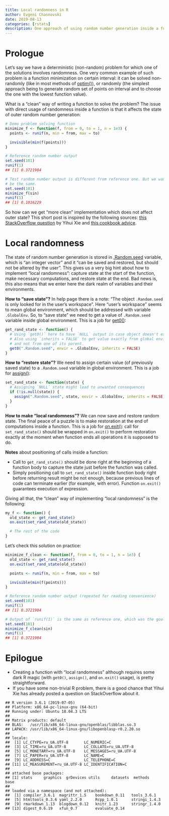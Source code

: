 ```yaml
---
title: Local randomness in R
author: Evgeni Chasnovski
date: 2019-08-13
categories: [rstats]
description: One approach of using random number generation inside a function without affecting outer state of random generator
---
```


# Prologue

Let's say we have a deterministic (non-random) problem for which one of the solutions involves randomness. One very common example of such problem is a function minimization on certain interval: it can be solved non-randomly (like in most methods of [optim()](https://rdrr.io/r/stats/optim.html)), or randomly (the simplest approach being to generate random set of points on interval and to choose the one with the lowest function value).

What is a "clean" way of writing a function to solve the problem? The issue with direct usage of randomness inside a function is that it affects the state of outer random number generation:

```r
# Demo problem solving function
minimize_f <- function(f, from = 0, to = 1, n = 1e3) {
  points <- runif(n, min = from, max = to)

  invisible(min(f(points)))
}

# Reference random number output
set.seed(101)
runif(1)
## [1] 0.3721984

# Test random number output is different from reference one. But we want it to
# be the same.
set.seed(101)
minimize_f(sin)
runif(1)
## [1] 0.1016229
```

So how can we get "more clean" implementation which does not affect outer state? This short post is inspired by the following sources: [this StackOverflow question](https://stackoverflow.com/questions/23090958/isolate-randomness-of-a-local-environment-from-the-global-r-process) by Yihui Xie and [this cookbook advice](http://www.cookbook-r.com/Numbers/Saving_the_state_of_the_random_number_generator/).

# Local randomness

The state of random number generation is stored in [.Random.seed](https://rdrr.io/r/base/Random.html) variable, which is "an integer vector" and it "can be saved and restored, but should not be altered by the user". This gives us a very big hint about how to implement "local randomness": capture state at the start of the function, make necessary computations, and restore state at the end. Bad news is, this also means that we enter here the dark realm of variables and their environments.

**How to "save state"?** In help page there is a note: "The object `.Random.seed` is only looked for in the user's workspace". Here "user's workspace" seems to mean global environment, which should be addressed with variable `.GlobalEnv`. So, to "save state" we need to get a value of `.Random.seed` variable inside global environment. This is a job for [get0()](https://rdrr.io/r/base/exists.html):

```r
get_rand_state <- function() {
  # Using `get0()` here to have `NULL` output in case object doesn't exist.
  # Also using `inherits = FALSE` to get value exactly from global environment
  # and not from one of its parent.
  get0(".Random.seed", envir = .GlobalEnv, inherits = FALSE)
}
```

**How to "restore state"?** We need to assign certain value (of previously saved state) to a `.Random.seed` variable in global environment. This is a job for [assign()](https://rdrr.io/r/base/assign.html):

```r
set_rand_state <- function(state) {
  # Assigning `NULL` state might lead to unwanted consequences
  if (!is.null(state)) {
    assign(".Random.seed", state, envir = .GlobalEnv, inherits = FALSE)
  }
}
```

**How to make "local randomness"?** We can now save and restore random state. The final peace of a puzzle is to make restoration at the end of computations inside a function. This is a job for [on.exit()](https://rdrr.io/r/base/on.exit.html): call for `set_rand_state()` should be wrapped in `on.exit()` to perform restoration exactly at the moment when function ends all operations it is supposed to do.

**Notes** about positioning of calls inside a function:

- Call to `get_rand_state()` should be done right at the beginning of a function body to capture the state just before the function was called.
- Simply positioning call to `set_rand_state()` inside function body right before returning result might be not enough, because previous lines of code can terminate earlier (for example, with error). Function `on.exit()` guarantees execution of expression.

Giving all that, the "clean" way of implementing "local randomness" is the following:

```r
my_f <- function() {
  old_state <- get_rand_state()
  on.exit(set_rand_state(old_state))

  # The rest of the code
}
```

Let's check this solution on practice:

```r
minimize_f_clean <- function(f, from = 0, to = 1, n = 1e3) {
  old_state <- get_rand_state()
  on.exit(set_rand_state(old_state))

  points <- runif(n, min = from, max = to)

  invisible(min(f(points)))
}

# Reference random number output (repeated for reading convenience)
set.seed(101)
runif(1)
## [1] 0.3721984

# Output of `runif(1)` is the same as reference one, which was the goal
set.seed(101)
minimize_f_clean(sin)
runif(1)
## [1] 0.3721984
```

# Epilogue

- Creating a function with "local randomness" although requires some dark R magic (with `get0()`, `assign()`, and `on.exit()` usage), is pretty straightforward.
- If you have some non-trivial R problem, there is a good chance that Yihui Xie has already posted a question on StackOverflow about it.

::: {.callout-note title="sessionInfo()" collapse="true"}
```
## R version 3.6.1 (2019-07-05)
## Platform: x86_64-pc-linux-gnu (64-bit)
## Running under: Ubuntu 18.04.3 LTS
##
## Matrix products: default
## BLAS:   /usr/lib/x86_64-linux-gnu/openblas/libblas.so.3
## LAPACK: /usr/lib/x86_64-linux-gnu/libopenblasp-r0.2.20.so
##
## locale:
##  [1] LC_CTYPE=ru_UA.UTF-8       LC_NUMERIC=C
##  [3] LC_TIME=ru_UA.UTF-8        LC_COLLATE=ru_UA.UTF-8
##  [5] LC_MONETARY=ru_UA.UTF-8    LC_MESSAGES=ru_UA.UTF-8
##  [7] LC_PAPER=ru_UA.UTF-8       LC_NAME=C
##  [9] LC_ADDRESS=C               LC_TELEPHONE=C
## [11] LC_MEASUREMENT=ru_UA.UTF-8 LC_IDENTIFICATION=C
##
## attached base packages:
## [1] stats     graphics  grDevices utils     datasets  methods   base
##
## loaded via a namespace (and not attached):
##  [1] compiler_3.6.1  magrittr_1.5    bookdown_0.11   tools_3.6.1
##  [5] htmltools_0.3.6 yaml_2.2.0      Rcpp_1.0.1      stringi_1.4.3
##  [9] rmarkdown_1.13  blogdown_0.12   knitr_1.23      stringr_1.4.0
## [13] digest_0.6.19   xfun_0.7        evaluate_0.14
```
:::
